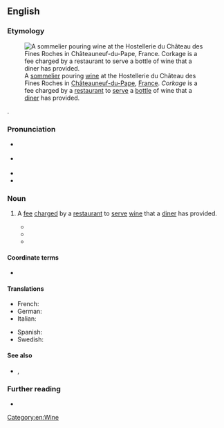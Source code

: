 ==English==
{{was wotd|2018|October|22}}

===Etymology===
[[File:Sommelier de l'Hostellerie du Château des Fines Roches.jpg|thumb|upright|A [[sommelier]] pouring [[wine]] at the Hostellerie du Château des Fines Roches in [[Châteauneuf-du-Pape]], [[France]]. ''Corkage'' is a fee charged by a [[restaurant]] to [[serve#Verb|serve]] a [[bottle#Noun|bottle]] of wine that a [[diner]] has provided.]]

{{suffix|en|cork|age}}.

===Pronunciation===
* {{a|RP}} {{IPA|en|/ˈkɔːkɪdʒ/}}
* {{a|GA}} {{IPA|en|/ˈkɔɹkɪd͡ʒ/}}
* {{audio|en|en-au-corkage.ogg|Audio (AU)}}
* {{hyphenation|en|cork|age}}

===Noun===
{{en-noun|~}}

# A [[fee]] [[charge#Verb|charged]] by a [[restaurant]] to [[serve#Verb|serve]] [[wine]] that a [[diner]] has provided.
#: {{synonyms|en|corking fee|opening fee}}
#* {{quote-book|en|author=[Christian Isobel Johnstone]|authorlink=Christian Isobel Johnstone|chapter=The Exile|title=Elizabeth de Bruce. [...] In Three Volumes|location=Edinburgh|publisher=[[w:Blackwood (publishing house)|William Blackwood]]; London: [[w:Thomas Cadell (publisher)|T[homas] Cadell]]|year=1827|volume=I|page=224|pageurl=https://books.google.com/books?id=xuNniu3XX7YC&pg=PA224|oclc=13299224|passage=While the Black-nebs wanted only the tea and sugar cheap, and a drap brandy at a reasonable rate, I was hand in glove wi' them; and ga'e them ben the house to meet in, free o' a charge—save the natural '''corkage'''.}}
#* {{quote-journal|en|title=Taking the Vail|magazine=Tinsleys’ Magazine. An Illustrated Monthly|location=London|publisher=[[w:William Tinsley (publisher)|Tinsley Brothers]],{{nb...|8 Catherine Street, Strand, W.C.}}|month=April|year=1873|volume=XII|page=359|pageurl=https://books.google.com/books?id=YWwEAAAAQAAJ&pg=PA359|oclc=793924893|passage=‘'''Corkage'''’ is the peculiar vail of the superior of the establishment. You must, if you are the stranger within his gates, imbibe his very bad 18''s.'' sherry at a charge of 36''s.'', or his fifth-rate bottled beer, or pay the ‘'''corkage'''’ fee of 1''s.'' 6''d.'' per dozen on everything of your own ordering from which a cork has to be extracted, and probably also forfeit the bottles, charged, in the case of beer, at 2''s.'' per dozen.}}
#* {{quote-journal|en|magazine={{w|Wine Spectator}}|location=San Diego, Calif.|publisher={{w|The Wine Group}}|year=1996|volume=21|page=92|column=1|issn=0193-497X|oclc=957059443|passage=Five of their favorite destinations are included below and, although their wines lists are pedestrian, modest '''corkages''' are the rule.}}

====Coordinate terms====
* {{l|en|cakeage}}

====Translations====
{{trans-top|fee charged by restaurant to serve wine that a diner has provided}}
* French: {{t+|fr|droit de bouchon|m}}
* German: {{t+|de|Korkengeld|n}}
* Italian: {{t|it|diritto di tappo|m}}
{{trans-mid}}
* Spanish: {{t+|es|descorche|m}}
* Swedish: {{t|sv|korkavgift|c}}
{{trans-bottom}}

====See also====
* {{l|en|BYO}}, {{l|en|BYOB}}

===Further reading===
* {{pedia|BYOB}}

[[Category:en:Wine]]